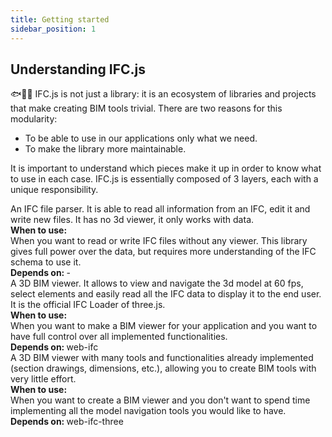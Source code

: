 ```yaml
---
title: Getting started
sidebar_position: 1
---
```



## Understanding IFC.js

  🐟🐠🐡
IFC.js is not just a library: it is an ecosystem of libraries and projects that make creating BIM tools trivial. There are two reasons for this modularity:

- To be able to use in our applications only what we need.
- To make the library more maintainable.

It is important to understand which pieces make it up in order to know what to use in each case. IFC.js is essentially composed of 3 layers, each with a unique responsibility.

<IfcCard icon="🧩" title="web-ifc" link="https://ifcjs.github.io/info/docs/Guide/web-ifc/Introduction">

<div style={{margin: "1rem 0"}}>
An IFC file parser. It is able to read all information from an IFC, edit it and write new files. It has no 3d viewer, it only works with data.
</div>
<div style={{margin: "1rem 0"}}>

</div>

<div><b>When to use:</b></div>

<div style={{margin: "1rem 0"}}>
When you want to read or write IFC files without any viewer. This library gives full power over the data, but requires more understanding of the IFC schema to use it.
</div>
<div><b>Depends on: </b>-</div>
</IfcCard>

<IfcCard icon="🧩" title="web-ifc-three" link="https://ifcjs.github.io/info/docs/Guide/web-ifc-three/Introduction">

<div style={{margin: "1rem 0"}}>
A 3D BIM viewer. It allows to view and navigate the 3d model at 60 fps, select elements and easily read all the IFC data to display it to the end user. It is the official IFC Loader of three.js.
</div>

<div><b>When to use:</b></div>

<div style={{margin: "1rem 0"}}>
When you want to make a BIM viewer for your application and you want to have full control over all implemented functionalities.
</div>

<div><b>Depends on: </b>web-ifc</div>
</IfcCard>

<IfcCard icon="🧩" title="web-ifc-viewer" link="https://ifcjs.github.io/info/docs/Guide/web-ifc-viewer/Introduction">

<div style={{margin: "1rem 0"}}>
A 3D BIM viewer with many tools and functionalities already implemented (section drawings, dimensions, etc.), allowing you to create BIM tools with very little effort.
</div>

<div><b>When to use:</b></div>

<div style={{margin: "1rem 0"}}>
When you want to create a BIM viewer and you don't want to spend time implementing all the model navigation tools you would like to have.
</div>

<div><b>Depends on: </b>web-ifc-three</div>
</IfcCard>